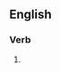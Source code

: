 ==English==

===Verb===
{{head|en|present participle}}

# {{present participle of|fool around|lang=en|nocat=1}}